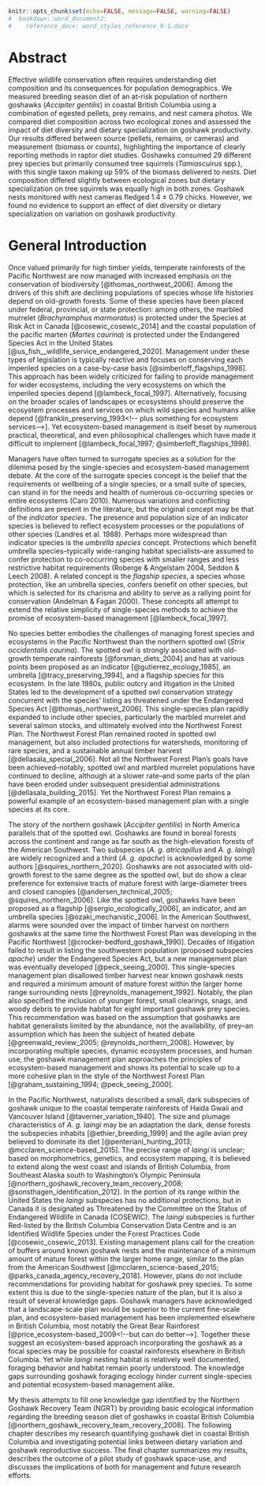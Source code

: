 
```r
knitr::opts_chunk$set(echo=FALSE, message=FALSE, warning=FALSE)
#  bookdown::word_document2:
#    reference_docx: word_styles_reference_0-1.docx   
```

# Abstract

Effective wildlife conservation often requires understanding diet composition and its consequences for population demographics. We measured breeding season diet of an at-risk population of northern goshawks (*Accipiter gentilis*) in coastal British Columbia using a combination of egested pellets, prey remains, and nest camera photos. We compared diet composition across two ecological zones and assessed the impact of diet diversity and dietary specialization on goshawk productivity. Our results differed between source (pellets, remains, or cameras) and measurement (biomass or counts), highlighting the importance of clearly reporting methods in raptor diet studies. Goshawks consumed 29 different prey species but primarily consumed tree squirrels (*Tamiascuirus* spp.), with this single taxon making up 59% of the biomass delivered to nests. Diet composition differed slightly between ecological zones but dietary specialization on tree squirrels was equally high in both zones. Goshawk nests monitored with nest cameras fledged 1.4 $\pm$ 0.79 chicks. However, we found no evidence to support an effect of diet diversity or dietary specialization on variation on goshawk productivity.

# General Introduction

Once valued primarily for high timber yields, temperate rainforests of the Pacific Northwest are now managed with increased emphasis on the conservation of biodiversity [@thomas_northwest_2006]. Among the drivers of this shift are declining populations of species whose life histories depend on old-growth forests. Some of these species have been placed under federal, provincial, or state protection: among others, the marbled murrelet (*Brachyramphus marmoratus*) is protected under the Species at Risk Act in Canada [@cosewic_cosewic_2014]<!-- you have the old one from 2012 but it looks like there's a new one --> and the coastal population of the pacific marten (*Martes caurina*) is protected under the Endangered Species Act in the United States [@us_fish__wildlife_service_endangered_2020]. Management under these types of legislation is typically reactive and focuses on conserving each imperiled species on a case-by-case basis [@simberloff_flagships_1998]. This approach has been widely criticized for failing to provide management for wider ecosystems, including the very ecosystems on which the imperiled species depend [@lambeck_focal_1997]. Alternatively, focusing on the broader scales of landscapes or ecosystems should preserve the ecosystem processes and services on which wild species and humans alike depend [@franklin_preserving_1993<!-- plus something for ecosystem services-->]. Yet ecosystem-based management is itself beset by numerous practical, theoretical, and even philosophical challenges which have made it difficult to implement [@lambeck_focal_1997; @simberloff_flagships_1998].

<!-- Simberloff 1998: "It is reactive, rather than proactive, and explicitly targets species and populations, in that it specifically provides protection for species (and, in certain instances, some populations rather than entire species) that are already felt to be doomed to extinction if new action is not taken to redress their decline." -->

<!-- Lambeck 1997: "Species-based approaches have been criticized on the grounds that they do not provide whole-landscape solutions to conservation problems, that they cannot be conducted at a rate sufficient to deal with the urgency of the threats, and that they consume a disproportionate amount of conservation funding." -->

Managers have often turned to surrogate species as a solution for the dilemma posed by the single-species and ecosystem-based management debate. At the core of the surrogate species concept is the belief that the requirements or wellbeing of a single species, or a small suite of species, can stand in for the needs and health of numerous co-occurring species or entire ecosystems (Caro 2010). Numerous variations and conflicting definitions are present in the literature, but the original concept may be that of the *indicator species*. The presence and population size of an indicator species is believed to reflect ecosystem processes or the populations of other species (Landres et al. 1988). <!-- Under this model, the indicator species itself may not be of conservation concern, but is strongly correlated with species and ecosystems which are. -->Perhaps more widespread than indicator species is the *umbrella species* concept. Protections which benefit umbrella species--typically wide-ranging habitat specialists--are assumed to confer protection to co-occurring species with smaller ranges and less restrictive habitat requirements (Roberge & Angelstam 2004, Seddon & Leech 2008). A related concept is the *flagship species*, a species whose protection, like an umbrella species, confers benefit on other species, but which is selected for its charisma and ability to serve as a rallying point for conservation (Andelman & Fagan 2000). These concepts all attempt to extend the relative simplicity of single-species methods to achieve the promise of ecosystem-based management [@lambeck_focal_1997].

<!-- Roberge & Angelstam 2004: "A potentially consensual alternative could be a species whose conservation confers protection to a large number of naturally co-occurring species."

"It hinges on the assumption that providing enough space for species with large area requirements will also shelter a whole suite of species with more modest spatial needs." -->

<!-- Seddon & Leech 2008: "It has been suggested that the home range size of an umbrella species should be large in comparison to sympatric species to ensure that the habitat requirements of other co-occurring species are met." 

"Habitat specialists are considered ideal umbrella species because their area requirements may be larger than those of generalists"-->

<!-- Lambeck 1997: "The challenge then is to find an efficient means of meeting the needs of all species without studying each one individually. In order to overcome this dilemma, proponents of sing-species studies have developed the concept of umbrella species." -->
  
No species better embodies the challenges of managing forest species and ecosystems in the Pacific Northwest than the northern spotted owl (*Strix occidentalis caurina*). The spotted owl is strongly associated with old-growth temperate rainforests [@forsman_diets_2004] and has at various points been proposed as an indicator [@gutierrez_ecology_1985], an umbrella [@tracy_preserving_1994], and a flagship species<!-- () --> for this ecosystem. In the late 1980s, public outcry and litigation in the United States led to the development of a spotted owl conservation strategy concurrent with the species' listing as threatened under the Endangered Species Act [@thomas_northwest_2006]. This single-species plan rapidly expanded to include other species, particularly the marbled murrelet and several salmon stocks, and ultimately evolved into the Northwest Forest Plan. The Northwest Forest Plan remained rooted in spotted owl management, but also included protections for watersheds, monitoring of rare species, and a sustainable annual timber harvest [@dellasala_special_2006]. Not all the Northwest Forest Plan's goals have been achieved--notably, spotted owl and marbled murrelet populations have continued to decline, although at a slower rate--and some parts of the plan have been eroded under subsequent presidential administrations [@dellasala_building_2015]. Yet the Northwest Forest Plan remains a powerful example of an ecosystem-based management plan with a single species at its core.

The story of the northern goshawk (*Accipiter gentilis*) in North America parallels that of the spotted owl. Goshawks are found in boreal forests across the continent and range as far south as the high-elevation forests of the American Southwest. Two subspecies (*A. g. atricapillus* and *A. g. laingi*) are widely recognized and a third (*A. g. apache*) is acknowledged by some authors [@squires_northern_2020]. Goshawks are not associated with old-growth forest to the same degree as the spotted owl, but do show a clear preference for extensive tracts of mature forest with large-diameter trees and closed canopies [@andersen_technical_2005; @squires_northern_2006]. Like the spotted owl, goshawks have been proposed as a flagship [@sergio_ecologically_2006], an indicator<!--()-->, and an umbrella species [@ozaki_mechanistic_2006]. In the American Southwest, alarms were sounded over the impact of timber harvest on northern goshawks at the same time the Northwest Forest Plan was developing in the Pacific Northwest [@crocker-bedford_goshawk_1990]. Decades of litigation failed to result in listing the southwestern population (proposed subspecies *apache*) under the Endangered Species Act, but <!--it has been classified as a sensitive species since 1982 and--> a new management plan was eventually developed <!--under the National Forest Management Act in the 1990s -->[@peck_seeing_2000]. This single-species management plan disallowed timber harvest near known goshawk nests and required a minimum amount of mature forest within the larger home range surrounding nests [@reynolds_management_1992]. Notably, the plan also specified the inclusion of younger forest, small clearings, snags, and woody debris to provide habitat for eight important goshawk prey species. This recommendation was based on the assumption that goshawks are habitat generalists limited by the abundance, not the availability, of prey--an assumption which has been the subject of heated debate [@greenwald_review_2005; @reynolds_northern_2008]. However, by incorporating multiple species, dynamic ecosystem processes, and human use, the goshawk management plan approaches the principles of ecosystem-based management and shows its potential to scale up to a more cohesive plan in the style of the Northwest Forest Plan [@graham_sustaining_1994; @peck_seeing_2000].

In the Pacific Northwest,  naturalists described a small, dark subspecies of goshawk unique to  the coastal temperate rainforests of Haida Gwaii and Vancouver Island [@taverner_variation_1940]. The size and plumage characteristics of *A. g. laingi* may be an adaptation the dark, dense forests the subspecies inhabits [@ethier_breeding_1999]<!-- actually whaley & white --> and the agile avian prey believed to dominate its diet [@penteriani_hunting_2013; @mcclaren_science-based_2015]. The precise range of *laingi* is unclear; based on morphometrics, genetics, and ecosystem mapping, it is believed to extend along the west coast and islands of British Columbia, from Southeast Alaska south to Washington's Olympic Peninsula [@northern_goshawk_recovery_team_recovery_2008; @sonsthagen_identification_2012]. In the portion of its range within the United States the *laingi* subspecies has no additional protections, but in Canada it is designated as Threatened by the Committee on the Status of Endangered Wildlife in Canada (COSEWIC). The *laingi* subspecies is further Red-listed by the British Columbia Conservation Data Centre and is an Identified Wildlife Species under the Forest Practices Code [@cosewic_cosewic_2013]. Existing management plans call for the creation of buffers around known goshawk nests and the maintenance of a minimum amount of mature forest within the larger home range, similar to the plan from the American Southwest [@mcclaren_science-based_2015; @parks_canada_agency_recovery_2018]. However, plans do not include recommendations for providing habitat for goshawk prey species. To some extent this is due to the single-species nature of the plan, but it is also a result of several knowledge gaps. Goshawk managers have acknowledged that a landscape-scale plan would be superior to the current fine-scale plan, and ecosystem-based management has been implemented elsewhere in British Columbia, most notably the Great Bear Rainforest [@price_ecosystem-based_2009<!--but can do better-->]. Together these suggest an ecosystem-based approach incorporating the goshawk as a focal species may be possible for coastal rainforests elsewhere in British Columbia. Yet while *laingi* nesting habitat is relatively well documented, foraging behavior and habitat remain poorly understood. The knowledge gaps surrounding goshawk foraging ecology hinder current single-species and potential ecosystem-based management alike. 

<!-- Ethier 1999: "Whaley and White (1994) speculate that these combined morphological traits provide A. g. laingi with an enhanced agility for hunting and penetrating through the comparatively dense forests of Vancouver Island." -->

<!-- NGRT 2008: "However, managing A. gentilis laingi on a nest-by-nest basis is an ineffective management approach at a population scale because individuals have large breeding and winter home ranges and they build multiple nests within breeding areas throughout their lifetime. Additionally, A. gentilis laingi are difficult to detect and locating all nests within a breeding home range is virtually impossible because nests will fall out of trees over time and new nests will be constructed. The recovery team recommends addressing the management of A. gentilis laingi at a landscape or watershed level to ensure that suitable breeding, foraging, and wintering habitats exist throughout the landscape."-->

My thesis attempts to fill one knowledge gap identified by the Northern Goshawk Recovery Team (NGRT) by providing basic ecological information regarding the breeding season diet of goshawks in coastal British Columbia [@northern_goshawk_recovery_team_recovery_2008]. The following chapter describes my research quantifying goshawk diet in coastal British Columbia and investigating potential links between dietary variation and goshawk reproductive success. The final chapter summarizes my results, describes the outcome of a pilot study of goshawk space-use, and discusses the implications of both for management and future research efforts.

<!--NGRT 2008: "Knowledge gaps - diet and prey availability - 1. Breeding season diet in NC and SC regions." -->
